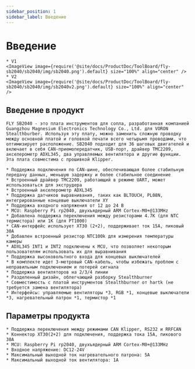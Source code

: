 ```yaml
---
sidebar_position: 1
sidebar_label: Введение
---
```



# Введение

    * V1
    <ImageView image={require('@site/docs/ProductDoc/ToolBoard/fly-sb2040/sb2040/img/sb2040.png').default} size="100%" align="center" />
    * V2
    <ImageView image={require('@site/docs/ProductDoc/ToolBoard/fly-sb2040/sb2040/img/sb2040v2.png').default} size="100%" align="center" />


## Введение в продукт

    FLY SB2040 - это плата инструментов для сопла, разработанная компанией Guangzhou Magnesium Electronics Technology Co., Ltd. для VORON Stealthburber. Используя эту плату, можно заменить сложную проводку между основной платой и головкой печати всего четырьмя проводами, что оптимизирует расположение. SB2040 подходит для 36 шаговых двигателей и включает в себя CAN-приемопередатчик, USB-порт, драйвер TMC2209, акселерометр ADXL345, два управляемых вентилятора и другие функции. Эта плата совместима с прошивкой Klipper.

    * Поддержка подключения по CAN-шине, обеспечивающая более стабильную передачу данных, меньшую задержку и более стабильное соединение
    * Встроенный драйвер TMC2209, работающий в режиме UART, может использоваться для экструдера
    * Встроенный акселерометр ADXL345
    * Поддержка датчиков выравнивания, таких как BLTOUCH, PL08N, интегрированные концевые выключатели XY
    * Поддержка входного напряжения от 12 до 24 В
    * MCU: Raspberry Pi rp2040, двухъядерный ARM Cortex-M0+@133MHz
    * Добавлена поддержка переключения между резисторами 4.7K (для NTC термистора) или 1K (для PT1000)
    * CAN-интерфейс использует XT30 (2+2), поддерживает ток 15A, пиковый 30A
    * Добавлен встроенный резистор NTC100k для измерения температуры камеры
    * ADXL345 INT1 и INT2 подключены к MCU, что позволяет некоторым пользователям использовать их для выравнивания
    * Поддержка высоковольтного входа для концевых выключателей
    * В комплекте идет 3-метровый CAN-кабель, чтобы избежать проблем с неправильным подключением и потерей сигнала
    * Поддержка вентиляторов на 2/3/4 линии
    * Разделенный дизайн, облегчающий разборку Stealthburner
    * Совместимость с платой инструментов Stealthburner от hartk (не требуется замена вентилятора)
    * Интерфейсы: управляемые вентиляторы *3, RGB *1, концевые выключатели *3, нагревательный патрон *1, термистор *1

## Параметры продукта

    * Поддержка переключения между режимами CAN Klipper, RS232 и RRFCAN
    * Коннектор XT30(2+2) для подключения, поддержка тока 15A, пикового 30A
    * MCU: Raspberry Pi rp2040, двухъядерный ARM Cortex-M0+@133MHz
    * Входное напряжение: DC12-24V
    * Максимальный выходной ток нагревательного патрона: 5A
    * Максимальный выходной ток вентилятора: 1A


